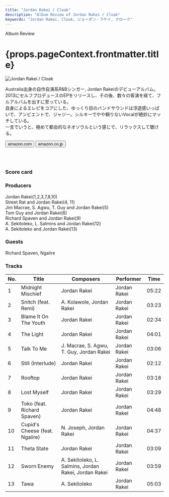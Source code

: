 ```yaml
---
title: "Jordan Rakei / Cloak"
description: "Album Review of Jordan Rakei / Cloak"
keywords: "Jordan Rakei, Cloak, ジョーダン・ラケイ, クローク"
---
```





<p className="largeP">Album Review</p>
<h1 className="h1--no--margin">{props.pageContext.frontmatter.title}</h1>

<Row  className="image-card-group">
	<Column colMd={"3"} colLg={"4"} noGutterMdLeft="">
       <ImageCard>

![Jordan Rakei / Cloak](../../images/cd/jordanrakei1L.jpg)

</ImageCard>
	</Column>
	<Column colMd={"4"} colLg={"8"} noGutterMdLeft="">
	<p>
	Australia出身の自作自演系R&Bシンガー, Jordan Rakeiのデビューアルバム。2013にセルフプロデュースのEPをリリースし、その後、数々の客演を経て、フルアルバムを出すに至っている。
	<br/>自身によるエレピをコアにした、ゆっくり目のバンドサウンドは浮遊感いっぱいで、アンビエントで、ジャジー。シルキーでやや頼りないVocalが絶妙にマッチしている。
	<br/>一言でいうと、極めて都会的なネオソウルという感じで、リラックスして聴ける。
	</p>
	<div>
	  <Button className="button-right-mergin"  href="https://amzn.to/32IhbMS" kind="primary" size="small" renderIcon={ArrowUpRight24}>
      amazon.com
    </Button>
    <Button className="button-right-mergin"  href="https://amzn.to/3gF3PG5" kind="secondary" size="small" renderIcon={ArrowUpRight24}>
      amazon.co.jp
    </Button>
	</div>
	<a href="https://geo.music.apple.com/jp/album/cloak/1117086684?mt=1&app=music&ls=1&at=11lcug" style="display:inline-block;overflow:hidden;background:url(https://linkmaker.itunes.apple.com/ja-jp/lockup.svg?releaseDate=2016-06-03&kind=album&bubble=apple_music&style=mono-black) no-repeat;width:180px;height:45px;"></a>
	</Column>
</Row>
<Row >
	<Column colMd={"4"} colLg={"4"} noGutterMdLeft="">
<div>
  <h3>Score card</h3>
	<SliderJS1 value="4" />
  <SliderJS2 value="1" />
	<SliderJS3 value="1" />
  <SliderJS4 value="8" />
</div>
</Column>
<Column colMd={"8"} colLg={"8"} noGutterMdLeft="">
<div>
<h3>Producers</h3>
<p>
	Jordan Rakei(1,2,3,7,8,10)
	<br/>Street Rat and Jordan Rakei(4, 11)
	<br/>Jim Macrae, S. Agwu, T. Guy and Jordan Rakei(5)
	<br/>Tom Guy and Jordan Rakei(6)
	<br/>Richard Spaven and Jordan Rakei(9)
	<br/>A. Sekitoleko, L. Salmins and Jordan Rakei(12)
	<br/>A. Sekitoleko and Jordan Rakei(13)
</p>
<h3>Guests</h3>
<p>
	Richard Spaven, Ngaiire
</p>
</div>
</Column>
</Row>

<h3>Tracks</h3>

| No. | Title                          | Composers                                             | Performer    | Time  |
| --- | ------------------------------ | ----------------------------------------------------- | ------------ | ----- |
| 1   | Midnight Mischief              | Jordan Rakei                                          | Jordan Rakei | 05:22 |
| 2   | Snitch (feat. Remi)            | A. Kolawole, Jordan Rakei                             | Jordan Rakei | 03:23 |
| 3   | Blame It On The Youth          | Jordan Rakei                                          | Jordan Rakei | 02:34 |
| 4   | The Light                      | Jordan Rakei                                          | Jordan Rakei | 04:01 |
| 5   | Talk To Me                     | J. Macrae, S. Agwu, T. Guy, Jordan Rakei              | Jordan Rakei | 03:06 |
| 6   | Still (Interlude)              | Jordan Rakei                                          | Jordan Rakei | 02:12 |
| 7   | Rooftop                        | Jordan Rakei                                          | Jordan Rakei | 03:18 |
| 8   | Lost Myself                    | Jordan Rakei                                          | Jordan Rakei | 03:29 |
| 9   | Toko (feat. Richard Spaven)    | Jordan Rakei                                          | Jordan Rakei | 04:48 |
| 10  | Cupid's Cheese (feat. Ngaiire) | N. Joseph, Jordan Rakei                               | Jordan Rakei | 04:37 |
| 11  | Theta State                    | Jordan Rakei                                          | Jordan Rakei | 03:09 |
| 12  | Sworn Enemy                    | A. Sekitoleko, L. Salmins, Jordan Rakei, Jordan Rakei | Jordan Rakei | 03:59 |
| 13  | Tawa                           | A. Sekitoleko                                         | Jordan Rakei | 05:03 |
